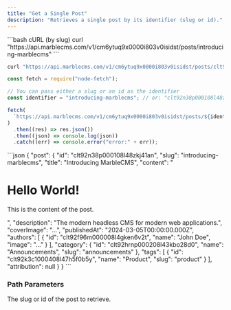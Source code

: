 ```yaml
---
title: "Get a Single Post"
description: "Retrieves a single post by its identifier (slug or id)."
---
```


<RequestExample>
```bash cURL (by slug)
curl "https://api.marblecms.com/v1/cm6ytuq9x0000i803v0isidst/posts/introducing-marblecms"
```

```bash cURL (by id)
curl "https://api.marblecms.com/v1/cm6ytuq9x0000i803v0isidst/posts/clt92n38p000108l48zkj41an"
```

```javascript Node.js
const fetch = require("node-fetch");

// You can pass either a slug or an id as the identifier
const identifier = "introducing-marblecms"; // or: "clt92n38p000108l48zkj41an"

fetch(
  `https://api.marblecms.com/v1/cm6ytuq9x0000i803v0isidst/posts/${identifier}`
)
  .then((res) => res.json())
  .then((json) => console.log(json))
  .catch((err) => console.error("error:" + err));
```

</RequestExample>

<ResponseExample>
```json
{
  "post": {
    "id": "clt92n38p000108l48zkj41an",
    "slug": "introducing-marblecms",
    "title": "Introducing MarbleCMS",
    "content": "<h1>Hello World!</h1><p>This is the content of the post.</p>",
    "description": "The modern headless CMS for modern web applications.",
    "coverImage": "...",
    "publishedAt": "2024-03-05T00:00:00.000Z",
    "authors": [
      {
        "id": "clt92f96m000008l4gken6v2t",
        "name": "John Doe",
        "image": "..."
      }
    ],
    "category": {
      "id": "clt92hrnp000208l43kbo28d0",
      "name": "Announcements",
      "slug": "announcements"
    },
    "tags": [
      {
        "id": "clt92k3c1000408l47h5f0b5y",
        "name": "Product",
        "slug": "product"
      }
    ],
    "attribution": null
  }
}
```
</ResponseExample>

### Path Parameters

<ParamField path="identifier" type="string" required>
  The slug or id of the post to retrieve.
</ParamField>
